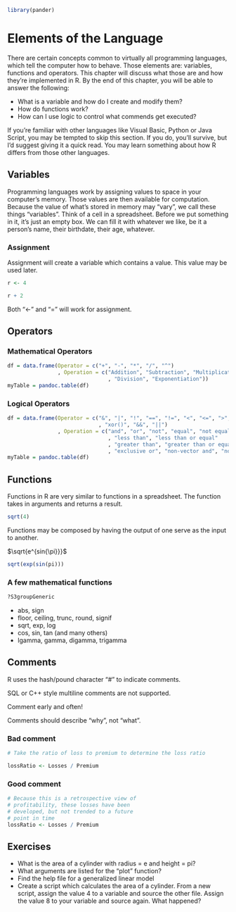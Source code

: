 ```r
library(pander)
```

# Elements of the Language

There are certain concepts common to virtually all programming languages, which tell the computer how to behave. Those elements are: variables, functions and operators. This chapter will discuss what those are and how they're implemented in R. By the end of this chapter, you will be able to answer the following:

* What is a variable and how do I create and modify them?
* How do functions work?
* How can I use logic to control what commends get executed?

If you're familiar with other languages like Visual Basic, Python or Java Script, you may be tempted to skip this section. If you do, you'll survive, but I'd suggest giving it a quick read. You may learn something about how R differs from those other languages.

## Variables

Programming languages work by assigning values to space in your computer's memory. Those values are then available for computation. Because the value of what's stored in memory may "vary", we call these things "variables". Think of a cell in a spreadsheet. Before we put something in it, it's just an empty box. We can fill it with whatever we like, be it a person's name, their birthdate, their age, whatever. 

### Assignment

Assignment will create a variable which contains a value. This value may be used later.

```r
r <- 4

r + 2
```

Both "<-" and "=" will work for assignment.

## Operators

### Mathematical Operators

```r
df = data.frame(Operator = c("+", "-", "*", "/", "^")
                , Operation = c("Addition", "Subtraction", "Multiplication"
                                , "Division", "Exponentiation"))
myTable = pandoc.table(df)
```

### Logical Operators

```r
df = data.frame(Operator = c("&", "|", "!", "==", "!=", "<", "<=", ">", ">="
                             , "xor()", "&&", "||")
                , Operation = c("and", "or", "not", "equal", "not equal"
                                , "less than", "less than or equal"
                                , "greater than", "greater than or equal"
                                , "exclusive or", "non-vector and", "non-vector or"))
myTable = pandoc.table(df)
```

## Functions

Functions in R are very similar to functions in a spreadsheet. The function takes in arguments and returns a result.

```r
sqrt(4)
```

Functions may be composed by having the output of one serve as the input to another.

$\sqrt{e^{sin{\pi}}}$

```r
sqrt(exp(sin(pi)))
```

### A few mathematical functions

```r
?S3groupGeneric
```

* abs, sign
* floor, ceiling, trunc, round, signif
* sqrt, exp, log
* cos, sin, tan (and many others)
* lgamma, gamma, digamma, trigamma

## Comments

R uses the hash/pound character "#" to indicate comments.

SQL or C++ style multiline comments are not supported.

Comment early and often!

Comments should describe "why", not "what".

### Bad comment

```r
# Take the ratio of loss to premium to determine the loss ratio

lossRatio <- Losses / Premium
```

### Good comment

```r
# Because this is a retrospective view of 
# profitability, these losses have been
# developed, but not trended to a future
# point in time
lossRatio <- Losses / Premium
```

## Exercises

* What is the area of a cylinder with radius = e and height = pi?
* What arguments are listed for the "plot" function?
* Find the help file for a generalized linear model
* Create a script which calculates the area of a cylinder. From a new script, assign the value 4 to a variable and source the other file. Assign the value 8 to your variable and source again. What happened?
